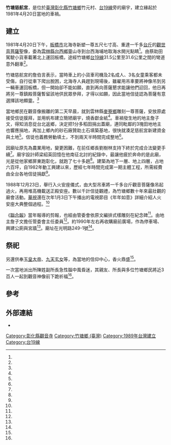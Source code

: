 {{coord|23.855453|120.427661|display=title}}
{{東亞廟宇
| name = 竹塘慈航宮
| img =File:竹塘慈航宮正面照.jpg
| img_capt = 
| image_width = 250px
| location = {{TWN}}[[彰化縣|彰化縣]][[竹塘鄉_(台灣)|竹塘鄉]]竹元村光明路249-1號
| god =[[觀世音菩薩|觀世音菩薩]]
| type = 
| struct = 
| open_year =1989年
| cere_date =
| cultural_collection= 
|}}
'''竹塘慈航宮'''，是位於[[臺灣|臺灣]][[彰化縣|彰化縣]][[竹塘鄉_(台灣)|竹塘鄉]]竹元村、[[台19線|台19線]]旁的廟宇，建立緣起於1981年4月20日當地的車禍。
==建立==
1981年4月20日下午，[[板橋市|板橋市]]北海寺新塑一尊五尺七寸高、重達一千多[[台斤|台斤]]的[[觀世音菩薩|觀世音菩薩]]聖像，委為[[雲林縣|雲林縣]][[台西鄉|台西鄉]]靈山寺到台西海埔地取海水開光點睛<ref name="江健男"/>。由蔡助田駕駛小貨車載著北上運回板橋，途經竹塘鄉[[台19線|台19線]]31.5公里至31.6公里之間的彎道意外翻車<ref name="王百鍊"/>。

竹塘慈航宮的詹伯言表示，當時車上的小貨車司機及2名成人、3名女童乘客都未受傷，自行從車下爬出脫困，北海寺人員趕到現場後，雖雇用吊車要將神像吊到另一輛車運回板橋，但一開始卻不能如願，直到再向菩薩懇求能讓他們迎回，他日再將另一尊鎮殿菩薩暫留該地供民眾參拜，才得以如願，因此當地信徒認為菩薩有意選擇該地顯靈。<ref name="王百鍊"/>

當地鄉民在觀音像搬離的第二天早晨，就到雲林縣[[麥寮鄉|麥寮鄉]]雕刻一尊菩薩，安放原處接受信徒膜拜，並用帆布建立簡陋廟宇，燒香獻金紙<ref name="簡國書"/>。車禍發生地的地主詹子文，得知消息從台北返鄉，決定把1分多稻田捐出蓋廟，連同毗鄰的3塊田地地主也響應捐地，再加上鄉內的砂石廠贊助土石填築基地，很快就湊足慈航宮新建資金與土地<ref name="江健男"/>。信徒也義務勞動填土，不到兩天半時間完成整地<ref name="簡國書"/>。

因廟址原先為農業用地，變更困難，在前任鄉長劉樹林支持下終於完成合法變更手續<ref name="簡國書"/>。廟宇設計師梁紹英回憶在他南征北討的紀錄中，最讓他疲於奔命的是此廟，光是從他家鄉屏東跑彰化，就跑了七十多趟<ref name="張平宜"/>。建築為地下一層、地上四層，占地六百坪，自1982年動工興建以來，歷經七年時間完成第一期主體工程，所需經費由全台各地信徒捐獻<ref name="簡國書"/>。

1988年12月23日，舉行入火安座儀式，由大型吊車將一千多台斤觀音菩薩像吊起過火，再用堆高機載送正殿安座。數以千計信徒觀禮，為竹塘鄉數十年來最壯觀的廟會活動。[[華視|華視]]還在次年1月3日下午播出的電視節目《年年如意》詳細介紹人火安座大典整個過程。<ref name="竹塘訊"/>

《[[聯合報|聯合報]]》當年報導的剪報，也經由管委會依原文編排式樣雕刻在紀念碑<ref name="江健男"/>。由地主詹子文擔任管委會主任委員<ref name="城鄉紀事"/>。約1990年左右再收購廟前廣場，作為停車場、興建公廁與宮牆<ref name="簡國書"/>。廟址在光明路249-1號<ref name="林孟佳"/>。
{{Multiple image
|align=right
|direction = vertical
|width =150
|image1 =竹塘慈航宮展覽當時車禍照片.jpg
|caption1 =廟方展覽當時的車禍照片。
|image2 =竹塘慈航宮展覽當時聯合報報導.jpg
|caption2 =廟方展覽當時《聯合報》在竹元村的報導。
}}

==祭祀==
另還供奉[[玉皇大帝|玉皇大帝]]、[[九天玄女|九天玄女]]等，為當地的信仰中心，香火鼎盛<ref name="林孟佳"/>。

一次當地派出所陳姓副所長急性腦中風昏迷，其親友、所長與多位竹塘鄉民將近3百人一起到觀音神像前下跪祈福<ref name="鄧惠珍、詹智淵"/>。

== 參考 ==
{{Reflist|35em|refs =
<ref name="張平宜">{{Cite news|url=|title=廟宇設計師 梁紹英|author=張平宜、林國彰|language=zh-tw|publisher=《中國時報》|date=1998-12-16|accessdate=}}</ref>

<ref name="鄧惠珍、詹智淵">{{Cite news|url=http://www.appledaily.com.tw/realtimenews/article/new/20130630/217836/|title=副所長打籃球中風 3百親友廟宇祈福|author=鄧惠珍、詹智淵|language=zh-tw|publisher=《蘋果日報》|date=2012-06-30|accessdate=2017-02-27|archive-date=2017-02-28|archive-url=https://web.archive.org/web/20170228075256/http://www.appledaily.com.tw/realtimenews/article/new/20130630/217836/|dead-url=no}}</ref>

<ref name="王百鍊">{{Cite news|url=http://news.ltn.com.tw/news/society/paper/90230|title=菩薩「下車」 端坐田野|author=王百鍊|language=zh-tw|publisher=《自由時報》|date=2006-09-04|accessdate=2017-02-27}}</ref>

<ref name="林孟佳">{{Cite news|url=http://iservice.ltn.com.tw/2016/specials/spring/news.php?rno=2&type=w&no=893|title=彰化竹塘老街|author=林孟佳|language=zh-tw|publisher=《自由時報》|date=2013-10-26|accessdate=2017-02-27|archive-date=2018-07-03|archive-url=https://web.archive.org/web/20180703051103/http://iservice.ltn.com.tw/2016/specials/spring/news.php?rno=2&type=w&no=893|dead-url=no}}</ref>

<ref name="竹塘訊">{{Cite news|url=|title=觀音神像.重逾千斤 入火安座.頗費周折 慈航宮大典過程.今上螢幕|author=|language=zh-tw|publisher=《聯合報》|date=1989-01-03|accessdate=}}</ref>

<ref name="簡國書">{{Cite news|url=|title=台灣真奇廟 觀世音 選廟地 一尊觀世音菩薩在回寺途中,隨翻覆的車輛,不偏不倚坐在兩丈遠的稻田中,促成慈航宮建廟..|author=簡國書|language=zh-tw|publisher=《聯合報》|date=1992-05-09|accessdate=}}</ref>

<ref name="江健男">{{Cite news|url=|title=《祂的故事》竹塘慈航宮 觀音親擇地定居 28年前載佛像貨車離奇車禍 車主、乘客毫髮無傷 觀音像端坐田中 經地主捐地、鄉民捐錢蓋廟|author=江健男|language=zh-tw|publisher=《聯合報》|date=2009-01-11|accessdate=}}</ref>

<ref name="城鄉紀事">{{Cite news|url=|title=《城鄉紀事》慈航宮頒發獎學金|author=|language=zh-tw|publisher=《聯合報》|date=2005-10-13|accessdate=}}</ref>
}}
{{portal bar|臺灣|道教|佛教|border=no}}

==外部連結==
 {{commonscat|Zhutang Cihang Temple}}
*{{Official site|https://web.archive.org/web/20190505043956/http://chuta-chg.myweb.hinet.net}}
[[Category:彰化縣觀音寺|Category:彰化縣觀音寺]]
[[Category:竹塘鄉_(臺灣)|Category:竹塘鄉 (臺灣)]]
[[Category:1989年台灣建立|Category:1989年台灣建立]]
[[Category:台19線|Category:台19線]]